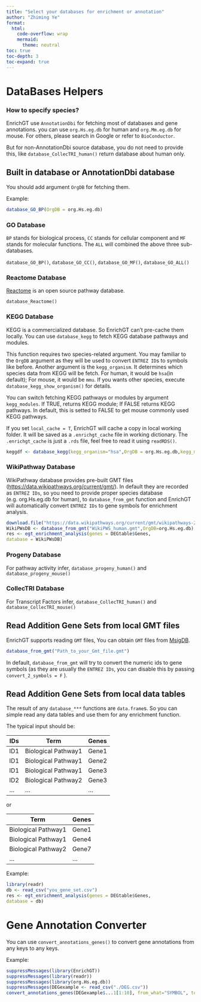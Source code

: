 ```yaml
---
title: "Select your databases for enrichment or annotation"
author: "Zhiming Ye"
format: 
  html:
    code-overflow: wrap
    mermaid: 
      theme: neutral
toc: true
toc-depth: 3
toc-expand: true
---
```



# DataBases Helpers

::: callout-note
### How to specify species?

EnrichGT use `AnnotationDbi` for fetching most of databases and gene annotations. you can use `org.Hs.eg.db` for human and `org.Mm.eg.db` for mouse. For others, please search in Google or refer to `BioConductor`.

But for non-AnnotationDbi source database, you do not need to provide this, like `database_CollecTRI_human()` return database about human only.
:::

## Built in database or AnnotationDbi database

You should add argument `OrgDB` for fetching them.

Example:

``` r
database_GO_BP(OrgDB = org.Hs.eg.db)
```

### GO Database

`BP` stands for biological process, `CC` stands for cellular component and `MF` stands for molecular functions. The `ALL` will combined the above three sub-databases.

`database_GO_BP()`, `database_GO_CC()`, `database_GO_MF()`, `database_GO_ALL()`

### Reactome Database

[Reactome](https://reactome.org/) is an open source pathway database.

`database_Reactome()`

### KEGG Database

KEGG is a commercialized database. So EnrichGT can't pre-cache them locally. You can use `database_kegg` to fetch KEGG database pathways and modules.

This function requires two species-related argument. You may familiar to the `OrgDB` argument as they will be used to convert `ENTREZ ID`s to symbols like before. Another argument is the `kegg_organism`. It determines which species data from KEGG will be fetch. For human, it would be `hsa`(in default); For mouse, it would be `mmu`. If you wants other species, execute `database_kegg_show_organism()` for details.

You can switch fetching KEGG pathways or modules by argument `kegg_modules`. If TRUE, returns KEGG module; If FALSE returns KEGG pathways. In default, this is setted to FALSE to get mouse commonly used KEGG pathways.

If you set `local_cache = T`, EnrichGT will cache a copy in local working folder. It will be saved as a `.enrichgt_cache` file in working dictionary. The `.enrichgt_cache` is just a `.rds` file, feel free to read it using `readRDS()`.

``` r
keggdf <- database_kegg(kegg_organism="hsa",OrgDB = org.Hs.eg.db,kegg_modules=F,local_cache=F)
```

### WikiPathway Database

WikiPathway database provides pre-built GMT files (<https://data.wikipathways.org/current/gmt/>). In default they are recorded as `ENTREZ IDs`, so you need to provide proper species database (e.g. org.Hs.eg.db for human), to `database_from_gmt` function and EnrichGT will automatically convert `ENTREZ IDs` to gene symbols for enrichment analysis.

``` r
download.file("https://data.wikipathways.org/current/gmt/wikipathways-20241210-gmt-Homo_sapiens.gmt",destfile = "WikiPWS_human.gmt")
WikiPWsDB <- database_from_gmt("WikiPWS_human.gmt",OrgDB=org.Hs.eg.db)
res <- egt_enrichment_analysis(genes = DEGtable$Genes,
database = WikiPWsDB)
```

### Progeny Database

For pathway activity infer, `database_progeny_human()` and `database_progeny_mouse()`

### CollecTRI Database

For Transcript Factors infer, `database_CollecTRI_human()` and `database_CollecTRI_mouse()`

## Read Addition Gene Sets from local GMT files

EnrichGT supports reading `GMT` files, You can obtain `GMT` files from [MsigDB](https://www.gsea-msigdb.org/gsea/msigdb/index.jsp).

``` r
database_from_gmt("Path_to_your_Gmt_file.gmt")
```

In default, `database_from_gmt` will try to convert the numeric ids to gene symbols (as they are usually the `ENTREZ IDs`, you can disable this by passing `convert_2_symbols = F` ).

## Read Addition Gene Sets from local data tables

The result of any `database_***` functions are `data.frame`s. So you can simple read any data tables and use them for any enrichment function.

The typical input should be:

| IDs | Term                | Genes |
|-----|---------------------|-------|
| ID1 | Biological Pathway1 | Gene1 |
| ID1 | Biological Pathway1 | Gene2 |
| ID1 | Biological Pathway1 | Gene3 |
| ID2 | Biological Pathway2 | Gene3 |
| ... | ...                 | ...   |

or

| Term                | Genes |
|---------------------|-------|
| Biological Pathway1 | Gene1 |
| Biological Pathway1 | Gene4 |
| Biological Pathway2 | Gene7 |
| ...                 | ...   |

Example:

``` r
library(readr)
db <- read_csv("you_gene_set.csv")
res <- egt_enrichment_analysis(genes = DEGtable$Genes,
database = db)
```

# Gene Annotation Converter

You can use `convert_annotations_genes()` to convert gene annotations from any keys to any keys.

Example:

```r
suppressMessages(library(EnrichGT))
suppressMessages(library(readr))
suppressMessages(library(org.Hs.eg.db))
suppressMessages(DEGexample <- read_csv("./DEG.csv"))
convert_annotations_genes(DEGexample$...1[1:10], from_what="SYMBOL", to_what=c("ENTREZID","ENSEMBL","GENENAME"), OrgDB=org.Hs.eg.db)
```

